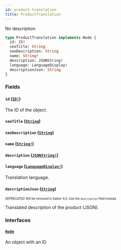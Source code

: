 ```yaml
---
id: product-translation
title: ProductTranslation
---
```


No description

```graphql
type ProductTranslation implements Node {
  id: ID!
  seoTitle: String
  seoDescription: String
  name: String!
  description: JSONString!
  language: LanguageDisplay!
  descriptionJson: String
}
```

### Fields

#### `id` ([`ID!`](/developer/api-reference/scalars/id.mdx))

The ID of the object.

#### `seoTitle` ([`String`](/developer/api-reference/scalars/string.mdx))

#### `seoDescription` ([`String`](/developer/api-reference/scalars/string.mdx))

#### `name` ([`String!`](/developer/api-reference/scalars/string.mdx))

#### `description` ([`JSONString!`](/developer/api-reference/scalars/json-string.mdx))

#### `language` ([`LanguageDisplay!`](/developer/api-reference/objects/language-display.mdx))

Translation language.

#### `descriptionJson` ([`String`](/developer/api-reference/scalars/string.mdx))

<sub><sup><span className="deprecatedTag">DEPRECATED</span> Will be removed in Saleor 4.0. Use the `description` field instead.</sup></sub>

Translated description of the product (JSON).

### Interfaces

#### [`Node`](/developer/api-reference/interfaces/node.mdx)

An object with an ID
